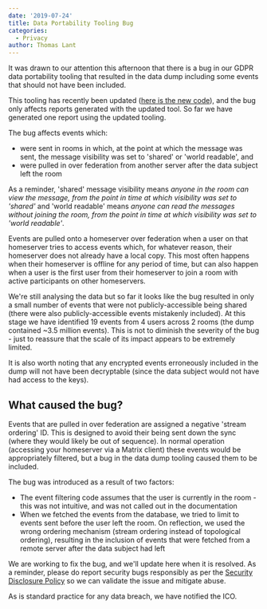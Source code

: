 ```yaml
---
date: '2019-07-24'
title: Data Portability Tooling Bug
categories:
  - Privacy
author: Thomas Lant
---
```


It was drawn to our attention this afternoon that there is a bug in our GDPR data portability tooling that resulted in the data dump including some events that should not have been included. 

This tooling has recently been updated ([here is the new code](https://github.com/matrix-org/synapse/blob/baf081cd3b040926e2d14dfd1c555307bba59245/synapse/handlers/admin.py#L98)), and the bug only affects reports generated with the updated tool. So far we have generated one report using the updated tooling.

The bug affects events which:
- were sent in rooms in which, at the point at which the message was sent, the message visibility was set to 'shared' or 'world readable', and
- were pulled in over federation from another server after the data subject left the room

As a reminder, 'shared' message visibility means _anyone in the room can view the message, from the point in time at which visibility was set to 'shared'_ and 'world readable' means _anyone can read the messages without joining the room, from the point in time at which visibility was set to 'world readable'_.

Events are pulled onto a homeserver over federation when a user on that homeserver tries to access events which, for whatever reason, their homeserver does not already have a local copy. This most often happens when their homeserver is offline for any period of time, but can also happen when a user is the first user from their homeserver to join a room with active participants on other homeservers.

We're still analysing the data but so far it looks like the bug resulted in only a small number of events that were not publicly-accessible being shared (there were also publicly-accessible events mistakenly included). At this stage we have identified 19 events from 4 users across 2 rooms (the dump contained ~3.5 million events). This is not to diminish the severity of the bug - just to reassure that the scale of its impact appears to be extremely limited. 

It is also worth noting that any encrypted events erroneously included in the dump will not have been decryptable (since the data subject would not have had access to the keys).

## What caused the bug?

Events that are pulled in over federation are assigned a negative 'stream ordering' ID. This is designed to avoid their being sent down the sync (where they would likely be out of sequence). In normal operation (accessing your homeserver via a Matrix client) these events would be appropriately filtered, but a bug in the data dump tooling caused them to be included.

The bug was introduced as a result of two factors:
- The event filtering code assumes that the user is currently in the room - this was not intuitive, and was not called out in the documentation
- When we fetched the events from the database, we tried to limit to events sent before the user left the room. On reflection, we used the wrong ordering mechanism (stream ordering instead of topological ordering), resulting in the inclusion of events that were fetched from a remote server after the data subject had left

We are working to fix the bug, and we'll update here when it is resolved. As a reminder, please do report security bugs responsibly as per the [Security Disclosure Policy](https://matrix.org/security-disclosure-policy/) so we can validate the issue and mitigate abuse.

As is standard practice for any data breach, we have notified the ICO.
